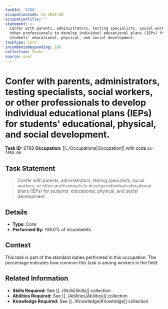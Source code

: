 ```yaml
---
taskId: '6788'
occupationCode: 25-2058.00
occupationTitle: ''
statement: >-
  Confer with parents, administrators, testing specialists, social workers, or
  other professionals to develop individual educational plans (IEPs) for
  students' educational, physical, and social development.
taskType: Core
incumbentsResponding: 108
collection: Tasks
source: onet
---
```

# Confer with parents, administrators, testing specialists, social workers, or other professionals to develop individual educational plans (IEPs) for students' educational, physical, and social development.

**Task ID:** 6788
**Occupation:** [[../Occupations|Occupation]] with code `25-2058.00`

## Task Statement

> Confer with parents, administrators, testing specialists, social workers, or other professionals to develop individual educational plans (IEPs) for students' educational, physical, and social development.

## Details

- **Type:** Core
- **Performed By:** 108.0% of incumbents

## Context

This task is part of the standard duties performed in this occupation. The percentage indicates how common this task is among workers in the field.

## Related Information

- **Skills Required:** See [[../Skills|Skills]] collection
- **Abilities Required:** See [[../Abilities|Abilities]] collection
- **Knowledge Required:** See [[../Knowledge|Knowledge]] collection
